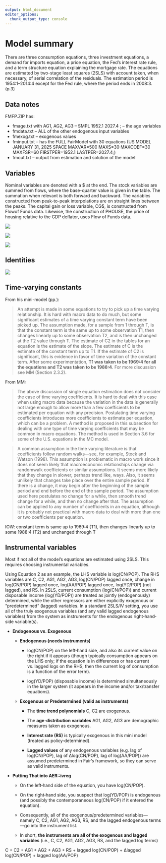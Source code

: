 ```yaml
---
output: html_document
editor_options:
  chunk_output_type: console
---
```


# Model summary

There are three consumption equations, three investment equations, a demand for imports equation, a price equation, the Fed’s interest rate rule, and a term structure equation explaining the mortgage rate. The equations are estimated by two-stage least squares (2SLS) with account taken, when necessary, of serial correlation of the residuals. The estimation period is 1954:1–2014:4 except for the Fed rule, where the period ends in 2008:3. (p.3)

## Data notes

FMFP.ZIP has:

-   fmage.txt with AG1, AG2, AG3 – SMPL 1952.1 2027.4 ; – the age variables
-   fmdata.txt – ALL of the other endogenous input variables
-   fmexog.txt – exogenous values
-   fminput.txt – has the FULL FairModel with 30 equations (US MODEL JANUARY 31, 2025 SPACE MAXVAR=500 MAXS=30 MAXCOEF=30 MAXFSR=60 FIRSTPER=1952.1 LASTPER=2027.4;)
-   fmout.txt – output from estimation and solution of the model

## Variables

Nominal variables are denoted with a \$ at the end. The stock variables are summed from flows, where the base-quarter value is given in the table. The summation when relevant is both forward and backward. The variables constructed from peak-to-peak interpolations are on straight lines between the peaks. The capital gain or loss variable, CG\$, is constructed from Flowof Funds data. Likewise, the construction of PHOUSE, the price of housing relative to the GDP deflator, uses Flow of Funds data.

![](images/clipboard-12052982.png)

![](images/clipboard-846148252.png)

![](images/clipboard-844145962.png)

## Identities

![](images/clipboard-4026653370.png)

## Time-varying constants

From his mini-model (pp.):

> An attempt is made in some equations to try to pick up a time varying relationship. It is hard with macro data to do much, but some significant estimates of a time varying constant term have been picked up. The assumption made, for a sample from 1 through T, is that the constant term is the same up to some observation T1, then changes linearly up to some observation T2, and is then unchanged at the T2 value through T. The estimate of C2 in the tables for an equation is the estimate of the slope. The estimate of C is the estimate of the constant term up to T1. If the estimate of C2 is significant, this is evidence in favor of time variation of the constant term. After some experimentation, **T1 was taken to be 1969:4 for all the equations and T2 was taken to be 1988:4**. For more discussion see MM (Section 2.3.2).

From MM:

> The above discussion of single equation estimation does not consider the case of time varying coefficients. It is hard to deal with this case when using macro data because the variation in the data is generally not large enough to allow more than a few coefficients to be estimated per equation with any precision. Postulating time varying coefficients introduces more coefficients to estimate per equation, which can be a problem. A method is proposed in this subsection for dealing with one type of time varying coefficients that may be common in macro equations. The method is used in Section 3.6 for some of the U.S. equations in the MC model.

> A common assumption in the time varying literature is that coefficients follow random walks—see, for example, Stock and Watson (1998). This assumption is problematic in macro work since it does not seem likely that macroeconomic relationships change via randomwalk coefficients or similar assumptions. It seems more likely that they change in slower, perhaps trend like, ways. Also, it seems unlikely that changes take place over the entire sample period. If there is a change, it may begin after the beginning of the sample period and end before the end of the sample period. The assumption used here postulates no change for a while, then smooth trend change for a while, and then no change after that. The assumption can be applied to any number of coefficients in an equation, although it is probably not practical with macro data to deal with more than one or two coefficients per equation.

IOW: constant term is same up to 1969:4 (T1), then changes linearly up to some 1988:4 (T2) and unchanged through T

## Instrumental variables

Most if not all of the model's equations are estimated using 2SLS. This requires choosing instrumental variables.

Using Equation 2 as an example, the LHS variable is log(CN/POP). The RHS variables are C, C2, AG1, AG2, AG3, log(CN/POP) lagged once, change in log(CN/POP) lagged once, log(AA/POP) lagged once, log(YD/POP) (not lagged), and RS. In 2SLS, current consumption (log(CN/POP)) and current disposable income (log(YD/POP)) are treated as jointly (endogenously) determined, while the other regressors are either explicitly exogenous or “predetermined” (lagged) variables. In a standard 2SLS/IV setting, you use all of the truly exogenous variables (and any valid lagged endogenous variables) from the system as instruments for the endogenous right‐hand‐side variable(s).

-   **Endogenous vs. Exogenous**

    -   **Endogenous (needs instruments)**

        -   log(CN/POP) on the left‐hand side, and also its current value on the right if it appears (though typically consumption appears on the LHS only; if the equation is in differences or has current vs. lagged logs on the RHS, then the current log of consumption is a function of the error term).

        -   log(YD/POP) (disposable income) is determined simultaneously in the larger system (it appears in the income and/or tax/transfer equations).

    -   **Exogenous or Predetermined (valid as instruments)**

        -   The **time trend polynomials** C, C2 are exogenous.

        -   The **age‐distribution variables** AG1, AG2, AG3 are demographic measures taken as exogenous.

        -   **Interest rate (RS)** is typically exogenous in this mini model (treated as policy‐determined).

        -   **Lagged values** of any endogenous variables (e.g. lag of log(CN/POP), lag of Δlog(CN/POP), lag of log(AA/POP)) are assumed predetermined in Fair’s framework, so they can serve as valid instruments.

-   **Putting That into AER::ivreg**

    -   On the left‐hand side of the equation, you have log(CN/POP).

    -   On the right‐hand side, you suspect that log(YD/POP) is endogenous (and possibly the contemporaneous log(CN/POP) if it entered the equation).

    -   Consequently, all of the exogenous/predetermined variables—namely C, C2, AG1, AG2, AG3, RS, and the lagged endogenous terms—go into the instrument list.

    -   In short, **the instruments are all of the exogenous and lagged variables** (i.e., C, C2, AG1, AG2, AG3, RS, and the lagged log terms)

C + C2 + AG1 + AG2 + AG3 + RS + lagged log(CN/POP) + Δlagged log(CN/POP) + lagged log(AA/POP)
